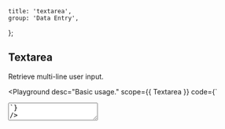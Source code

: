 
	title: 'textarea',
	group: 'Data Entry',
};

## Textarea

Retrieve multi-line user input.

<Playground
	desc="Basic usage."
	scope={{ Textarea }}
	code={`
<Textarea placeholder="Please enter a description." />
`}
/>

<Playground
	title="width"
	desc="Specify width manually."
	scope={{ Textarea }}
	code={`
<Textarea width="100%" placeholder="Now is the optimal workflow for frontend teams. All-in-one: Static and JAMstack deployment, Serverless Functions, and Global CDN." />
`}
/>

<Playground
	title="disabled"
	desc="Disable interactive textarea."
	scope={{ Textarea }}
	code={`
<Textarea width="100%" disabled placeholder="Now is the optimal workflow for frontend teams. All-in-one: Static and JAMstack deployment, Serverless Functions, and Global CDN." />
`}
/>

<Playground
	title="status"
	desc="Differentiate states by color."
	scope={{ Textarea, Spacer }}
	code={`
<>
  <Textarea status="success" minHeight="65px" value="Success" />
  <Spacer x={.5} inline />
  <Textarea status="secondary" minHeight="65px" value="Secondary" />
  <Spacer y={.5} />
  <Textarea status="warning" minHeight="65px" value="Warning" />
  <Spacer x={.5} inline />
  <Textarea status="error" minHeight="65px" value="Error" />
</>
`}
/>

<Playground
	title="get change"
	desc="Capture changes in textarea."
	scope={{ Textarea, useState }}
	code={`
() => {
  const [value, setValue] = useState()
  const handler = (e) => {
    setValue(e.target.value)
    console.log(e.target.value)
  }
  return (
    <Textarea width="100%"
     value={value}
     onChange={handler}
     placeholder="Now is the optimal workflow for frontend teams. All-in-one: Static and JAMstack deployment, Serverless Functions, and Global CDN." />
  )
}
`}
/>

<Playground
	title={
		<>
			With <Code>useInput</Code>
		</>
	}
	desc="Use `hooks` to capture changes."
	scope={{ Textarea, useInput, Button, Spacer }}
	code={`
() => {
  const { setState, reset, bindings } = useInput('Now is the optimal workflow for frontend teams. All-in-one: Static and JAMstack deployment, Serverless Functions, and Global CDN.')
  return (
    <>
      <Textarea width="100%" {...bindings}/>
      <Spacer y={.5} />
      <Button auto type="secondary" size="small" onClick={() => setState(Math.random().toString(32))}>set value</Button>
      <Spacer y={.5} />
      <Button auto size="small" onClick={() => reset()}>reset value</Button>
    </>
  )
}
`}
/>

<Playground
	title="Imperative API"
	desc="Update component in an uncontrolled way."
	scope={{ Textarea, Spacer, Button }}
	code={`
() => {
  const ref = React.useRef(null)
  const setChange = () => {
    ref && (ref.current.value = Math.random().toString(32))
  }
  return (
    <>
      <Textarea initialValue="Hello" onChange={e => console.log(e.target.value)} ref={ref} />
      <Spacer y={.5} />
      <Button auto type="secondary" size="small"
        onClick={setChange}>set value</Button>
    </>
  )
}
`}
/>

<Attributes edit="/pages/en-us/components/textarea.mdx">
<Attributes.Title alias="Input.Textarea">Textarea.Props</Attributes.Title>

| Attribute        | Description           | Type                             | Accepted values                                                  | Default   |
| ---------------- | --------------------- | -------------------------------- | ---------------------------------------------------------------- | --------- |
| **value**        | textarea value        | `string`                         | -                                                                | -         |
| **initialValue** | textarea value        | `string`                         | -                                                                | -         |
| **placeholder**  | placeholder           | `string`                         | -                                                                | -         |
| **status**       | current status        | `NormalTypes`                    | `'default', 'secondary', 'success', 'warning', 'error'`          | `default` |
| **readOnly**     | native attr           | `boolean`                        | -                                                                | `false`   |
| **disabled**     | disable input         | `boolean`                        | -                                                                | `false`   |
| **width**        | set width string      | `string`                         | -                                                                | `initial` |
| **minHeight**    | set min-height string | `string`                         | -                                                                | -         |
| **onChange**     | change event          | `(e: React.ChangeEvent) => void` | -                                                                | -         |
| **resize**       | CSS attribute         | `string`                         | `'none', 'both', 'horizontal', 'vertical', 'initial', 'inherit'` | `none`    |
| ...              | native props          | `TextareaHTMLAttributes`         | `'form', 'id', 'className', ...`                                 | -         |

<Attributes.Title>useInput</Attributes.Title>

```ts
type useInput = (
	initialValue: string,
) => {
	state: string;
	setState: Dispatch<SetStateAction<string>>;
	currentRef: MutableRefObject<string>;
	reset: () => void;
	bindings: {
		value: string;
		onChange: (event: React.ChangeEvent<HTMLInputElement>) => void;
	};
};
```

</Attributes>

